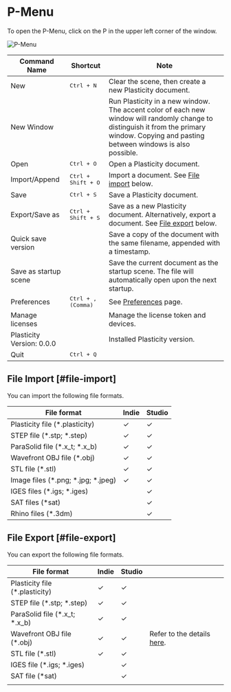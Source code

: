 # P-Menu

To open the P-Menu, click on the P in the upper left corner of the window.

![P-Menu](/img/file-menu.png)

| Command Name              | Shortcut                    | Note                                                                                                                                                                                      |
| ------------------------- | --------------------------- | ----------------------------------------------------------------------------------------------------------------------------------------------------------------------------------------- |
| New                       | <kbd>Ctrl + N</kbd>         | Clear the scene, then create a new Plasticity document.                                                                                                                                   |
| New Window                |                             | Run Plasticity in a new window. The accent color of each new window will randomly change to distinguish it from the primary window. Copying and pasting between windows is also possible. |
| Open                      | <kbd>Ctrl + O</kbd>         | Open a Plasticity document.                                                                                                                                                               |
| Import/Append             | <kbd>Ctrl + Shift + O</kbd> | Import a document. See [File import](#file-import) below.                                                                                                                                 |
| Save                      | <kbd>Ctrl + S</kbd>         | Save a Plasticity document.                                                                                                                                                               |
| Export/Save as            | <kbd>Ctrl + Shift + S</kbd> | Save as a new Plasticity document. Alternatively, export a document. See [File export](#file-export) below.                                                                               |
| Quick save version        |                             | Save a copy of the document with the same filename, appended with a timestamp.                                                                                                            |
| Save as startup scene     |                             | Save the current document as the startup scene. The file will automatically open upon the next startup.                                                                                   |
| Preferences               | <kbd>Ctrl + , (Comma)</kbd> | See [Preferences](./preferences) page.                                                                                                                                                    |
| Manage licenses           |                             | Manage the license token and devices.                                                                                                                                                     |
| Plasticity Version: 0.0.0 |                             | Installed Plasticity version.                                                                                                                                                             |
| Quit                      | <kbd>Ctrl + Q</kbd>         |                                                                                                                                                                                           |





## File Import [#file-import]

You can import the following file formats.

| File format                      | Indie | Studio |
| -------------------------------- | ----- | ------ |
| Plasticity file (*.plasticity)   | ✓     | ✓      |
| STEP file (*.stp; *.step)         | ✓     | ✓      |
| ParaSolid file (*.x_t; *.x_b)     | ✓     | ✓      |
| Wavefront OBJ file (*.obj)       | ✓     | ✓      |
| STL file (*.stl)                 | ✓     | ✓      |
| Image files (*.png; *.jpg; *.jpeg) | ✓     | ✓      |
| IGES files (*.igs; *.iges)        |       | ✓      |
| SAT files (*sat)                 |       | ✓      |
| Rhino files (*.3dm)              |       | ✓      |


## File Export [#file-export]

You can export the following file formats.

| File format                                | Indie | Studio |                            |
| ------------------------------------------ | ----- | ------ | -------------------------- |
| Plasticity file (*.plasticity)             | ✓    | ✓     |                            |
| STEP file (*.stp; *.step)                   | ✓    | ✓     |                            |
| ParaSolid file (*.x_t; *.x_b)               | ✓    | ✓     |                            |
| Wavefront OBJ file (*.obj) | ✓    | ✓     | Refer to the details [here](./export-obj). |
| STL file (*.stl)                           | ✓    | ✓     |                            |
| IGES file (*.igs; *.iges)                   |       | ✓     |                            |
| SAT file (*sat)                            |       | ✓     |                            |
|                                            |       |        |                            |






















